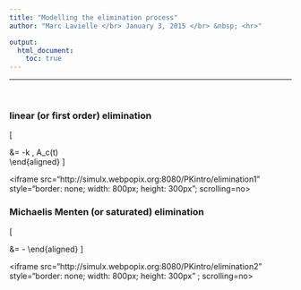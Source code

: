 ```yaml
---
title: "Modelling the elimination process"
author: "Marc Lavielle </br> January 3, 2015 </br> &nbsp; <hr>"

output: 
  html_document:
    toc: true
---
```

---
<link href="../markdown3.css" rel="stylesheet"></link>  

</br>

### linear (or first order) elimination
\[
\begin{aligned}
A_c(0) &= D \\\
\dot{A_c}(t) &= -k \, A_c(t)   
\end{aligned}
\]

<iframe src="http://simulx.webpopix.org:8080/PKintro/elimination1" style="border: none; width: 800px; height: 300px"; scrolling=no></iframe>

### Michaelis Menten (or saturated) elimination
\[
\begin{aligned}
A_c(0) &= D \\\
\dot{A_c}(t) &=  - \frac{V_m \, A_c(t)}{V\, K_m + A_c(t)}
\end{aligned}
\]

<iframe src="http://simulx.webpopix.org:8080/PKintro/elimination2" style="border: none; width: 800px; height: 300px" ; scrolling=no></iframe>



